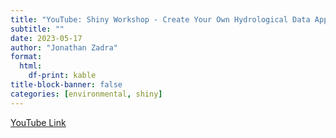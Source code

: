 ```yaml
---
title: "YouTube: Shiny Workshop - Create Your Own Hydrological Data App"
subtitle: ""
date: 2023-05-17
author: "Jonathan Zadra"
format:
  html:
    df-print: kable
title-block-banner: false
categories: [environmental, shiny]
---
```


[YouTube Link](https://www.youtube.com/watch?v=_ZnOje9nQic)
